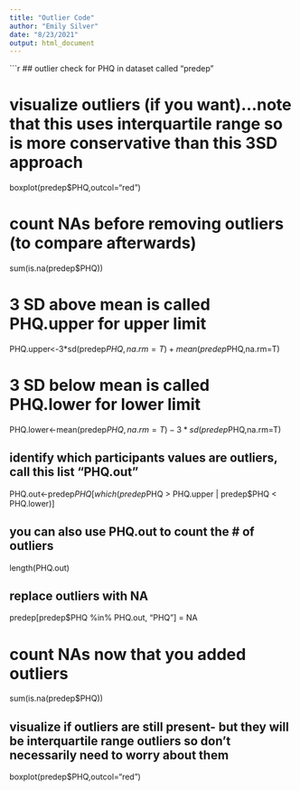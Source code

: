 ```yaml
---
title: "Outlier Code"
author: "Emily Silver"
date: "8/23/2021"
output: html_document
---
```


```r
## outlier check for PHQ in dataset called "predep"

# visualize outliers (if you want)...note that this uses interquartile range so is more conservative than this 3SD approach
boxplot(predep$PHQ,outcol="red")

# count NAs before removing outliers (to compare afterwards)
sum(is.na(predep$PHQ))

# 3 SD above mean is called PHQ.upper for upper limit
PHQ.upper<-3*sd(predep$PHQ,na.rm=T)+mean(predep$PHQ,na.rm=T)

# 3 SD below mean is called PHQ.lower for lower limit
PHQ.lower<-mean(predep$PHQ,na.rm=T)-3*sd(predep$PHQ,na.rm=T)

## identify which participants values are outliers, call this list "PHQ.out"
PHQ.out<-predep$PHQ[which(predep$PHQ > PHQ.upper | predep$PHQ < PHQ.lower)]

## you can also use PHQ.out to count the # of outliers 
length(PHQ.out)

## replace outliers with NA
predep[predep$PHQ %in% PHQ.out, "PHQ"] = NA

# count NAs now that you added outliers
sum(is.na(predep$PHQ))

## visualize if outliers are still present- but they will be interquartile range outliers so don't necessarily need to worry about them
boxplot(predep$PHQ,outcol="red")